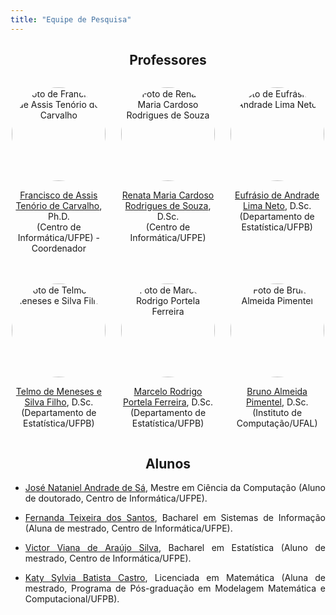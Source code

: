 ```yaml
---
title: "Equipe de Pesquisa"
---
```


::: {style="text-align: center"}
## Professores
:::

::: {style="display: flex; flex-wrap: wrap; gap: 20px; justify-content: center;"}
::: {style="display: flex; flex: 1; justify-content: center; flex-basis: 30%;"}
::: {style="text-align: center;"}
<img src="images/Foto_Chico.png" alt="Foto de Francisco de Assis Tenório de Carvalho" style="width: 150px; height: 150px; object-fit: cover; border-radius: 50%;"/>

<p><a href="http://lattes.cnpq.br/3909162572623711" target="_blank">Francisco de Assis Tenório de Carvalho</a>, Ph.D.<br> (Centro de Informática/UFPE) - Coordenador</p>
:::
:::

::: {style="display: flex; flex: 1; justify-content: center; flex-basis: 30%;"}
::: {style="text-align: center;"}
<img src="images/Foto_Renata.png" alt="Foto de Renata Maria Cardoso Rodrigues de Souza" style="width: 150px; height: 150px; object-fit: cover; border-radius: 50%;"/>

<p><a href="http://lattes.cnpq.br/9289080285504453" target="_blank">Renata Maria Cardoso Rodrigues de Souza</a>, D.Sc.<br> (Centro de Informática/UFPE)</p>
:::
:::

::: {style="display: flex; flex: 1; justify-content: center; flex-basis: 30%;"}
::: {style="text-align: center;"}
<img src="images/Foto_Eufrasio.png" alt="Foto de Eufrásio de Andrade Lima Neto" style="width: 150px; height: 150px; object-fit: cover; border-radius: 50%;"/>

<p><a href="http://lattes.cnpq.br/5580004940091667" target="_blank">Eufrásio de Andrade Lima Neto</a>, D.Sc.<br> (Departamento de Estatística/UFPB)</p>
:::
:::

::: {style="display: flex; flex: 1; justify-content: center; flex-basis: 30%;"}
::: {style="text-align: center;"}
<img src="images/Foto_Telmo.png" alt="Foto de Telmo de Meneses e Silva Filho" style="width: 150px; height: 150px; object-fit: cover; border-radius: 50%;"/>

<p><a href="http://lattes.cnpq.br/4640945954423515" target="_blank">Telmo de Meneses e Silva Filho</a>, D.Sc.<br> (Departamento de Estatística/UFPB)</p>
:::
:::

::: {style="display: flex; flex: 1; justify-content: center; flex-basis: 30%;"}
::: {style="text-align: center;"}
<img src="images/Foto_Marcelo.png" alt="Foto de Marcelo Rodrigo Portela Ferreira" style="width: 150px; height: 150px; object-fit: cover; border-radius: 50%;"/>

<p><a href="http://lattes.cnpq.br/2620157217100077" target="_blank">Marcelo Rodrigo Portela Ferreira</a>, D.Sc.<br> (Departamento de Estatística/UFPB)</p>
:::
:::

::: {style="display: flex; flex: 1; justify-content: center; flex-basis: 30%;"}
::: {style="text-align: center;"}
<img src="images/Foto_Bruno.png" alt="Foto de Bruno Almeida Pimentel" style="width: 150px; height: 150px; object-fit: cover; border-radius: 50%;"/>

<p><a href="http://lattes.cnpq.br/5575405279834457" target="_blank">Bruno Almeida Pimentel</a>, D.Sc.<br> (Instituto de Computação/UFAL)</p>
:::
:::
:::

::: {style="text-align: center"}
## Alunos
:::

::: {style="text-align: justify"}
-   [José Nataniel Andrade de Sá](http://lattes.cnpq.br/0547822765322755), Mestre em Ciência da Computação (Aluno de doutorado, Centro de Informática/UFPE).

-   [Fernanda Teixeira dos Santos](http://lattes.cnpq.br/8976227353991391), Bacharel em Sistemas de Informação (Aluna de mestrado, Centro de Informática/UFPE).

-   [Victor Viana de Araújo Silva](http://lattes.cnpq.br/4216568349594897), Bacharel em Estatística (Aluno de mestrado, Centro de Informática/UFPE).

-   [Katy Sylvia Batista Castro](http://lattes.cnpq.br/1352268659077751), Licenciada em Matemática (Aluna de mestrado, Programa de Pós-graduação em Modelagem Matemática e Computacional/UFPB).
:::
